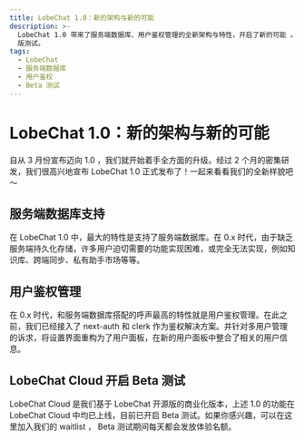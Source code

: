 ```yaml
---
title: LobeChat 1.0：新的架构与新的可能
description: >-
  LobeChat 1.0 带来了服务端数据库、用户鉴权管理的全新架构与特性，开启了新的可能 。在此基础上， LobeChat Cloud 开启 Beta
  版测试。
tags:
  - LobeChat
  - 服务端数据库
  - 用户鉴权
  - Beta 测试
---
```


# LobeChat 1.0：新的架构与新的可能

自从 3 月份宣布迈向 1.0 ，我们就开始着手全方面的升级。经过 2 个月的密集研发，我们很高兴地宣布 LobeChat 1.0 正式发布了！一起来看看我们的全新样貌吧～

## 服务端数据库支持

在 LobeChat 1.0 中，最大的特性是支持了服务端数据库。在 0.x 时代，由于缺乏服务端持久化存储，许多用户迫切需要的功能实现困难，或完全无法实现，例如知识库、跨端同步、私有助手市场等等。

## 用户鉴权管理

在 0.x 时代，和服务端数据库搭配的呼声最高的特性就是用户鉴权管理。在此之前，我们已经接入了 next-auth 和 clerk 作为鉴权解决方案。并针对多用户管理的诉求，将设置界面重构为了用户面板，在新的用户面板中整合了相关的用户信息。

## LobeChat Cloud 开启 Beta 测试

LobeChat Cloud 是我们基于 LobeChat 开源版的商业化版本，上述 1.0 的功能在 LobeChat Cloud 中均已上线，目前已开启 Beta 测试。如果你感兴趣，可以在这里加入我们的 waitlist ， Beta 测试期间每天都会发放体验名额。
